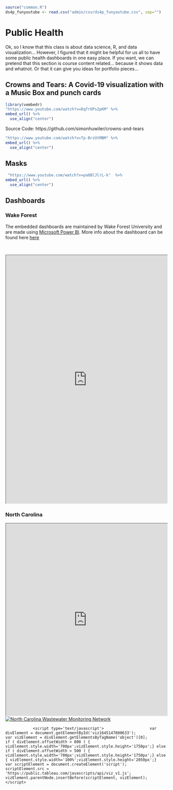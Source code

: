 
```r
source("common.R")
ds4p_funyoutube <- read.csv("admin/csv/ds4p_funyoutube.csv", sep="")
```

# Public Health {-}

Ok, so I know that this class is about data science, R, and data visualization... However, I figured that it might be helpful for us all to have some public health dashboards in one easy place. If you want, we can pretend that this section is course content related... because it shows data and whatnot. Or that it can give you ideas for portfolio pieces...


## Crowns and Tears: A Covid-19 visualization with a Music Box and punch cards {-}

```r
library(vembedr)
"https://www.youtube.com/watch?v=DqfrOPs2pKM" %>%
embed_url() %>%
  use_align("center")
```
Source Code: https://github.com/simonhuwiler/crowns-and-tears

```r
"https://www.youtube.com/watch?v=Tp-BrzUtMBM" %>%
embed_url() %>%
  use_align("center")
```

## Masks  {-}
```r
 "https://www.youtube.com/watch?v=pa6BlJlrL-k"  %>%
embed_url() %>%
  use_align("center")
```

## Dashboards {-}

### Wake Forest {-}

The embedded dashboards are maintained by Wake Forest University and are made using [Microsoft Power BI](https://powerbi.microsoft.com/en-us/what-is-power-bi/). More info about the dashboard can be found here [here](https://ourwayforward.wfu.edu/covid-19-dashboard)

<br>

<iframe src="https://ourwayforward.wfu.edu/covid-19-dashboard/#powerbi-embedded-1946"  scrolling="no" style="width: 100%; height:775px"></iframe>



### North Carolina {-}

<iframe src="https://mapf.maps.arcgis.com/apps/opsdashboard/index.html#/926f40a0fb9d43729fbc0f42f0f5a940" style="width:100%;height:600px"></iframe>


<div class='tableauPlaceholder' id='viz1645147080633' style='position: relative'><noscript><a href='https:&#47;&#47;covid19.ncdhhs.gov&#47;dashboard&#47;wastewater-monitoring'><img alt='North Carolina Wastewater Monitoring Network ' src='Y2&#47;Y2N49RS83&#47;1_rss.png' style='border: none' /></a></noscript><object class='tableauViz'  style='display:none;'><param name='host_url' value='https%3A%2F%2Fpublic.tableau.com%2F' /> <param name='embed_code_version' value='3' /> <param name='path' value='shared&#47;Y2N49RS83' /> <param name='toolbar' value='no' /><param name='static_image' value='Y2&#47;Y2N49RS83&#47;1.png' /> <param name='animate_transition' value='yes' /><param name='display_static_image' value='yes' /><param name='display_spinner' value='yes' /><param name='display_overlay' value='yes' /><param name='display_count' value='yes' /><param name='tabs' value='no' /><param name='language' value='en' /><param name='filter' value='publish=yes' /></object></div>                <script type='text/javascript'>                    var divElement = document.getElementById('viz1645147080633');                    var vizElement = divElement.getElementsByTagName('object')[0];                    if ( divElement.offsetWidth > 800 ) { vizElement.style.width='700px';vizElement.style.height='1750px';} else if ( divElement.offsetWidth > 500 ) { vizElement.style.width='700px';vizElement.style.height='1750px';} else { vizElement.style.width='100%';vizElement.style.height='2050px';}                     var scriptElement = document.createElement('script');                    scriptElement.src = 'https://public.tableau.com/javascripts/api/viz_v1.js';                    vizElement.parentNode.insertBefore(scriptElement, vizElement);                </script>
